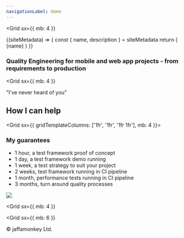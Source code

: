 ```yaml
---
navigationLabel: Home
---
```



<Grid
  sx={{
    mb: 4
  }}
>

<SiteMetaData>
  {(siteMetadata) => {
    const { name, description } = siteMetadata
    return (
      <Fragment>
        <Heading as='h1' variant="styles.h1">{name}</Heading>
      </Fragment>
    )
  }}
</SiteMetaData>
</Grid>

### Quality Engineering for mobile and web app projects - from requirements to production

<Grid
  sx={{
    mb: 4
  }}
>
<Message variant='secondary'>"I've never heard of you"</Message>
</Grid>

## How I can help

<Grid  sx={{ gridTemplateColumns: ['1fr', '1fr', '1fr 1fr'], mb: 4 }}>  
<Box>

### My guarantees

- 1 hour, a test framework proof of concept
- 1 day, a test framework demo running
- 1 week, a test strategy to suit your project
- 2 weeks, test framework running in CI pipeline
- 1 month, performance tests running in CI pipeline
- 3 months, turn around quality processes

</Box>
<Box>

<Image src="https://raw.githubusercontent.com/jaffamonkey/gatsby-theme-terminal/main/static/images/clients.png" />

  </Box>
</Grid>

<Grid
  sx={{
    mb: 4
  }}
>
<Box>

</Box>
</Grid>

<Grid
  sx={{
    mb: 6
  }}
>
  <Box p={1}>
    &copy; jaffamonkey Ltd.
  </Box>
</Grid>